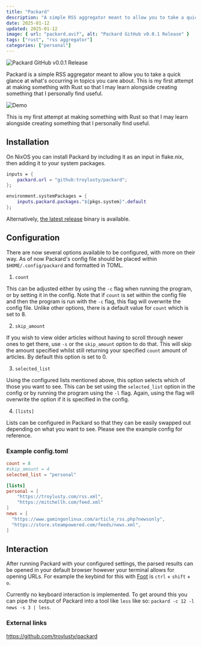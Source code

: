 ```yaml
---
title: "Packard"
description: "A simple RSS aggregator meant to allow you to take a quick glance at what's occurring in topics you care about."
date: 2025-01-12
updated: 2025-01-12
image: { url: "packard.avif", alt: "Packard GitHub v0.0.1 Release" }
tags: ["rust", "rss aggregator"]
categories: ["personal"]
---
```


![Packard GitHub v0.0.1 Release](packard.avif)

Packard is a simple RSS aggregator meant to allow you to take a quick glance at what's occurring in topics you care about. This is my first attempt at making something with Rust so that I may learn alongside creating something that I personally find useful.

![Demo](demo.gif)

This is my first attempt at making something with Rust so that I may learn alongside creating something that I personally find useful.

## Installation

On NixOS you can install Packard by including it as an input in flake.nix, then adding it to your system packages.

```nix
inputs = {
    packard.url = "github:troylusty/packard";
};
```

```nix
environment.systemPackages = {
    inputs.packard.packages."${pkgs.system}".default
};
```

Alternatively, [the latest release](https://github.com/troylusty/packard/releases/latest) binary is available.

## Configuration

There are now several options available to be configured, with more on their way. As of now Packard's config file should be placed within `$HOME/.config/packard` and formatted in TOML.

1. `count`

This can be adjusted either by using the `-c` flag when running the program, or by setting it in the config. Note that if `count` is set within the config file and then the program is run with the `-c` flag, this flag will overwrite the config file. Unlike other options, there is a default value for `count` which is set to 8.

2. `skip_amount`

If you wish to view older articles without having to scroll through newer ones to get there, use `-s` or the `skip_amount` option to do that. This will skip the amount specified whilst still returning your specified `count` amount of articles. By default this option is set to 0.

3. `selected_list`

Using the configured lists mentioned above, this option selects which of those you want to see. This can be set using the `selected_list` option in the config or by running the program using the `-l` flag. Again, using the flag will overwrite the option if it is specified in the config.

4. `[lists]`

Lists can be configured in Packard so that they can be easily swapped out depending on what you want to see. Please see the example config for reference.

### Example config.toml

```toml
count = 8
#skip_amount = 4
selected_list = "personal"

[lists]
personal = [
    "https://troylusty.com/rss.xml",
    "https://mitchellh.com/feed.xml"
]
news = [
  "https://www.gamingonlinux.com/article_rss.php?newsonly",
  "https://store.steampowered.com/feeds/news.xml",
]
```

## Interaction

After running Packard with your configured settings, the parsed results can be opened in your default browser however your terminal allows for opening URLs. For example the keybind for this with [Foot](https://codeberg.org/dnkl/foot#urls) is `ctrl` + `shift` + `o`.

Currently no keyboard interaction is implemented. To get around this you can pipe the output of Packard into a tool like `less` like so: `packard -c 12 -l news -s 3 | less`.

### External links

https://github.com/troylusty/packard

